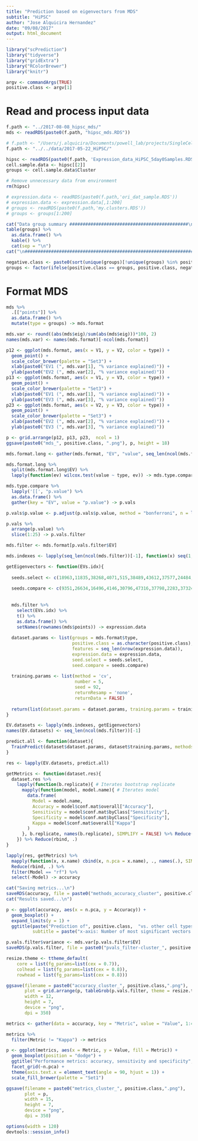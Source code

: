 ```yaml
---
title: "Prediction based on eigenvectors from MDS"
subtitle: "HiPSC"
author: "Jose Alquicira Hernandez"
date: "09/08/2017"
output: html_document
---
```


```r
library("scPrediction")
library("tidyverse")
library("gridExtra")
library("RColorBrewer")
library("knitr")
```

```r
argv <- commandArgs(TRUE)
positive.class <- argv[1]
```


# Read and process input data

```r
f.path <- "../2017-08-08_hipsc_mds/"
mds <- readRDS(paste0(f.path, "hipsc_mds.RDS"))
```


```r
# f.path <- "/Users/j.alquicira/Documents/powell_lab/projects/SingleCell_Prediction/results/2017-05-22_IPSCAnalysis/test/"
f.path <- "../../data/2017-05-22_HiPSC/"

hipsc <- readRDS(paste0(f.path, 'Expression_data_HiPSC_5day0Samples.RDS'))
cell.sample.data <- hipsc[[2]]
groups <- cell.sample.data$Cluster

# Remove unnecessary data from environment
rm(hipsc)

# expression.data <- readRDS(paste0(f.path,'ori_dat_sample.RDS'))
# expression.data <- expression.data[,1:200]
# groups <- readRDS(paste0(f.path,'my.clusters.RDS'))
# groups <- groups[1:200]
```


```r
cat("Data group summary #############################################\n\n")
table(groups) %>% 
  as.data.frame() %>% 
  kable() %>% 
  cat(sep = "\n")
cat("\n################################################################\n")
```

```r
negative.class <- paste0(sort(unique(groups)[!unique(groups) %in% positive.class]), collapse = "")
groups <- factor(ifelse(positive.class == groups, positive.class, negative.class), levels = c(positive.class, negative.class))
```

# Format MDS

```r
mds %>%
  .[["points"]] %>% 
  as.data.frame() %>% 
  mutate(type = groups) -> mds.format

mds.var <- round((abs(mds$eig)/sum(abs(mds$eig)))*100, 2)
names(mds.var) <- names(mds.format)[-ncol(mds.format)]
```

```r
p12 <- ggplot(mds.format, aes(x = V1, y = V2, color = type)) +
  geom_point() +
  scale_color_brewer(palette = "Set3") +
  xlab(paste0("EV1 (", mds.var[1], "% variance explained)")) +
  ylab(paste0("EV2 (", mds.var[2], "% variance explained)"))
p13 <- ggplot(mds.format, aes(x = V1, y = V3, color = type)) +
  geom_point() +
  scale_color_brewer(palette = "Set3") +
  xlab(paste0("EV1 (", mds.var[1], "% variance explained)")) +
  ylab(paste0("EV3 (", mds.var[3], "% variance explained)"))
p23 <- ggplot(mds.format, aes(x = V2, y = V3, color = type)) +
  geom_point() +
  scale_color_brewer(palette = "Set3") +
  xlab(paste0("EV2 (", mds.var[2], "% variance explained)")) +
  ylab(paste0("EV3 (", mds.var[3], "% variance explained)"))
```

```r
p <- grid.arrange(p12, p13, p23,  ncol = 1)
ggsave(paste0("mds_", positive.class, ".png"), p, height = 18)
```


```r
mds.format.long <- gather(mds.format, "EV", "value", seq_len(ncol(mds.format) - 1))
```


```r
mds.format.long %>% 
  split(mds.format.long$EV) %>% 
  lapply(function(ev) wilcox.test(value ~ type, ev)) -> mds.type.compare

mds.type.compare %>% 
  lapply('[[', "p.value") %>% 
  as.data.frame() %>% 
  gather(key = "EV", value = "p.value") -> p.vals
```

```r
p.vals$p.value <- p.adjust(p.vals$p.value, method = "bonferroni", n = length(p.vals$p.value))

p.vals %>% 
  arrange(p.value) %>% 
  slice(1:25) -> p.vals.filter
```


```r
mds.filter <- mds.format[p.vals.filter$EV]
```


```r
mds.indexes <- lapply(seq_len(ncol(mds.filter))[-1], function(x) seq(1, x, 1))
```



```r
getEigenvectors <- function(EVs.idx){
  
  seeds.select <- c(18963,11835,38268,4071,515,38489,43612,37577,24484,20562,28354,30815,29137,29246,23762,15286,33605,26739,22919,32596,14373,46398,46064,39920,24110,20294,41148,48654,34029,25359,3016,22720,43078,45935,7979,430,3033,27125,10152,38860,13293,4566,31483,12965,21939,31440,31397,2100,19793,15853,43780,40804,9741,44354,13126,40070,40929,21237,38687,8988,19795,44104,39181,49170,48984,39446,22446,37099,11091,47020,45130,16437,42807,42560,44595,33712,34490,38548,30927,47522,41510,4189,5421,36331,39808,16249,40572,41146,41607,11705,12381,4728,31350,25172,4763,4181,17638,46408,39838,16460)
  
  seeds.compare <- c(9351,26634,16496,4146,30796,47316,37798,2283,37324,12043,20234,28458,13545,5507,39962,2151,24861,36024,1727,4813,44701,32887,32101,38658,28058,4139,36523,24541,7204,46413,21999,9407,10986,13552,35608,1484,40106,18300,44515,32833,48557,19541,22954,32915,33148,9983,5081,28216,49692,20618,21360,30864,16166,35157,10310,25301,36652,44388,30874,10472,24462,36189,45468,19067,35199,29697,18077,7920,27799,37463,29394,6106,22739,10333,2933,30697,764,34893,27751,12255,28325,42947,31440,39348,48143,27205,341,31589,45188,111,759,5723,36586,36847,33712,47969,3351,23386,35620,40907)
  
  
  mds.filter %>% 
    select(EVs.idx) %>% 
    t() %>% 
    as.data.frame() %>% 
    setNames(rownames(mds$points)) -> expression.data
  
  dataset.params <- list(groups = mds.format$type,
                         positive.class = as.character(positive.class),
                         features = seq_len(nrow(expression.data)),
                         expression.data = expression.data,
                         seed.select = seeds.select,
                         seed.compare = seeds.compare)
  
  training.params <- list(method = 'cv',
                          number = 5,
                          seed = 92,
                          returnResamp = 'none',
                          returnData = FALSE)
  
  return(list(dataset.params = dataset.params, training.params = training.params ))
}
```


```r
EV.datasets <- lapply(mds.indexes, getEigenvectors)
names(EV.datasets) <- seq_len(ncol(mds.filter))[-1]
```


```r
predict.all <- function(dataset){
  TrainPredict(dataset$dataset.params, dataset$training.params, methods = "rf", n.rep = 10, n.cores = 10)
}

res <- lapply(EV.datasets, predict.all)
```

```r
getMetrics <- function(dataset.res){
  dataset.res %>%
    lapply(function(b.replicate){ # Iterates bootstrap replicate
      mapply(function(model, model.name){ # Iterates model
        data.frame(
          Model = model.name,
          Accuracy = model$conf.mat$overall["Accuracy"],
          Sensitivity = model$conf.mat$byClass["Sensitivity"],
          Specificity = model$conf.mat$byClass["Specificity"],
          Kappa = model$conf.mat$overall["Kappa"]
        )
      }, b.replicate, names(b.replicate), SIMPLIFY = FALSE) %>% Reduce(rbind, .)
    }) %>% Reduce(rbind, .)
}

lapply(res, getMetrics) %>% 
  mapply(function(x, x.name) cbind(x, n.pca = x.name), ., names(.), SIMPLIFY = FALSE) %>% 
  Reduce(rbind, .) %>% 
  filter(Model == "rf") %>% 
  select(-Model) -> accuracy
```


```r
cat("Saving metrics...\n")
saveRDS(accuracy, file = paste0("methods_accuracy_cluster", positive.class, ".RDS"))
cat("Results saved...\n")
```


```r
p <- ggplot(accuracy, aes(x = n.pca, y = Accuracy)) +
  geom_boxplot() +
  expand_limits(y = 1) +
  ggtitle(paste("Prediction of", positive.class,  "vs. other cell types"), 
          subtitle = paste("x-axis: Number of most significant vectors used as features"))
```


```r
p.vals.filter$variance <- mds.var[p.vals.filter$EV]
saveRDS(p.vals.filter, file = paste0("pvals_filter-cluster_", positive.class,".png"))
```

```r
resize.theme <- ttheme_default(
    core = list(fg_params=list(cex = 0.7)),
    colhead = list(fg_params=list(cex = 0.8)),
    rowhead = list(fg_params=list(cex = 0.8)))

ggsave(filename = paste0("accuracy_cluster_", positive.class,".png"),
       plot = grid.arrange(p, tableGrob(p.vals.filter, theme = resize.theme), ncol = 2),
       width = 12,
       height = 7,
       device = "png",
       dpi = 350)
```


```r
metrics <- gather(data = accuracy, key = "Metric", value = "Value", 1:4)

metrics %>% 
  filter(Metric != "Kappa") -> metrics
```


```r
p <- ggplot(metrics, aes(x = Metric, y = Value, fill = Metric)) +
  geom_boxplot(position = "dodge") +
  ggtitle("Performance metrics: accuracy, sensitivity and specificity", subtitle = "Each panel corresponds to the number of EVs used as features for predition. EVs are ranked by p-value.") +
  facet_grid(~n.pca) +
  theme(axis.text.x = element_text(angle = 90, hjust = 1)) +
  scale_fill_brewer(palette = "Set1")
```

```r
ggsave(filename = paste0("metrics_cluster_", positive.class,".png"),
       plot = p,
       width = 15,
       height = 7,
       device = "png",
       dpi = 350)
```


```r
options(width = 120)
devtools::session_info()
```
